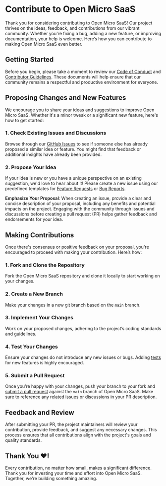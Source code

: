 # Contribute to Open Micro SaaS

Thank you for considering contributing to Open Micro SaaS! Our project thrives on the ideas, feedback, and contributions from our vibrant community. Whether you're fixing a bug, adding a new feature, or improving documentation, your help is welcome. Here’s how you can contribute to making Open Micro SaaS even better.

## Getting Started

Before you begin, please take a moment to review our [Code of Conduct](#) and [Contributor Guidelines](#). These documents will help ensure that our community remains a respectful and productive environment for everyone.

## Proposing Changes and New Features

We encourage you to share your ideas and suggestions to improve Open Micro SaaS. Whether it's a minor tweak or a significant new feature, here's how to get started:

### 1. **Check Existing Issues and Discussions**

Browse through our [GitHub Issues](https://github.com/product-makers-hub/open-micro-saas/issues) to see if someone else has already proposed a similar idea or feature. You might find that feedback or additional insights have already been provided.

### 2. **Propose Your Idea**

If your idea is new or you have a unique perspective on an existing suggestion, we'd love to hear about it! Please create a new issue using our predefined templates for [Feature Requests](https://github.com/product-makers-hub/open-micro-saas/issues/new?assignees=juan-carlos-correa&labels=enhancement&projects=&template=-feature-.md&title=Feature+Request%3A+) or [Bug Reports](https://github.com/product-makers-hub/open-micro-saas/issues/new?assignees=juan-carlos-correa&labels=bug&projects=&template=bug_report.md&title=%5BBUG%5D%3A+).

**Emphasize Your Proposal**: When creating an issue, provide a clear and concise description of your proposal, including any benefits and potential impacts on the project. Engaging with the community through issues and discussions before creating a pull request (PR) helps gather feedback and endorsements for your idea.

## Making Contributions

Once there's consensus or positive feedback on your proposal, you're encouraged to proceed with making your contribution. Here’s how:

### 1. **Fork and Clone the Repository**

Fork the Open Micro SaaS repository and clone it locally to start working on your changes.

### 2. **Create a New Branch**

Make your changes in a new git branch based on the `main` branch.

### 3. **Implement Your Changes**

Work on your proposed changes, adhering to the project’s coding standards and guidelines.

### 4. **Test Your Changes**

Ensure your changes do not introduce any new issues or bugs. Adding [tests](/testing) for new features is highly encouraged.

### 5. **Submit a Pull Request**

Once you’re happy with your changes, push your branch to your fork and [submit a pull request](https://github.com/product-makers-hub/open-micro-saas/pulls) against the `main` branch of Open Micro SaaS. Make sure to reference any related issues or discussions in your PR description.

## Feedback and Review

After submitting your PR, the project maintainers will review your contribution, provide feedback, and suggest any necessary changes. This process ensures that all contributions align with the project's goals and quality standards.

## Thank You ❤️!

Every contribution, no matter how small, makes a significant difference. Thank you for investing your time and effort into Open Micro SaaS. Together, we're building something amazing.
